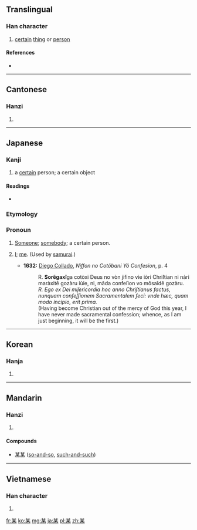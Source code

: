 ==Translingual==

===Han character===
{{Han char|rn=75|rad=木|as=05|sn=9|four=4490<sub>4</sub>|canj=廿一木 (TMD)}}

# [[certain]] [[thing]] or [[person]]

====References====
* {{Han ref|kx=0519.010|dkj=14618|dj=0906.200|hdz=21177.040|uh=67D0|ud=26576|bh=AC59|bd=44121}}

----

==Cantonese==

===Hanzi===
{{yue-hanzi|jyut=|y=mau5}}

# {{defn|lang=yue|sort=木05}}

----

==Japanese==

===Kanji===
{{ja-kanji|grade=c|rs=木05}}

# a [[certain]] person; a certain object

====Readings====
* {{ja-readings|on=[[ぼう]] (bō), [[ばい]] (bai)|kun=[[それがし]] (soregashi)}}

===Etymology===
{{ja-rom|h=soregashi|nk=soregasi|other=sorẽgaxi (''obsolete'')}}

===Pronoun===
{{ja-pos|k|pronoun|hira=それがし|rom=soregashi}}

# {{obsolete|lang=ja}} [[someone|Someone]]; [[somebody]]; a certain person.
# {{obsolete|lang=ja}} [[I]]; [[me]]. (Used by [[samurai]].)
#* '''1632:''' [[w:Diego Collado|Diego Collado]], ''Niffon no Cotõbani Yô Confesion'', p. 4
#*: R. '''Sorẽgaxĩ'''ga cotòxi Deus no vòn jifino vie iòri Chriſtian ni nàri maràxitẽ gozàru iùie, ni, mãda confeſion vo mõsaĩdẽ gozàru.
#*: ''R. Ego ex Dei miſericordia hoc anno Chriſtianus factus, nunquam confeſſionem Sacramentalem feci: vnde hæc, quam modo incipio, erit prima.''
#*: (Having become Christian out of the mercy of God this year, I have never made sacramental confession; whence, as I am just beginning, it will be the first.)

----

==Korean==

===Hanja===
{{ko-hanja|hangeul=[[모]], [[매]]|eumhun=|rv=mo, mae|mr=mo, mae|y=mo, may}}

# {{defn|lang=ko|sort=木05}}

----

==Mandarin==

===Hanzi===
{{cmn-hanzi|pin=[[mǒu]] ([[mou3]]), [[qián]] ([[qian2]])|wg=mou<sup>3</sup>, ch'ien<sup>2</sup>}}

# {{defn|lang=cmn|sort=木05}}

====Compounds====
* [[某某]] ([[so-and-so]], [[such-and-such]])

----

==Vietnamese==

===Han character===
{{vi-hantu|[[mỗ]], [[mấy]], [[mồi]], [[mới]], [[với]]|rs=木05}}

# {{defn|lang=vi|sort=木05}}

[[fr:某]]
[[ko:某]]
[[mg:某]]
[[ja:某]]
[[pl:某]]
[[zh:某]]